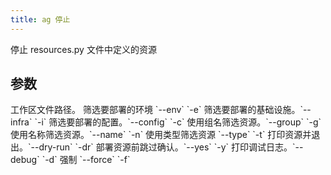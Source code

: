 ```yaml
---
title: ag 停止
---
```

停止 resources.py 文件中定义的资源

## 参数

<ResponseField name="resources_file" type="str">
 工作区文件路径。
</ResponseField>
<ResponseField name="env_filter" type="str">
 筛选要部署的环境 `--env` `-e`
</ResponseField>
<ResponseField name="infra_filter" type="str">
 筛选要部署的基础设施。`--infra` `-i`
</ResponseField>
<ResponseField name="config_filter" type="str">
 筛选要部署的配置。`--config` `-c`
</ResponseField>
<ResponseField name="group_filter" type="str">
 使用组名筛选资源。`--group` `-g`
</ResponseField>
<ResponseField name="name_filter" type="str">
 使用名称筛选资源。`--name` `-n`
</ResponseField>
<ResponseField name="type_filter" type="str">
 使用类型筛选资源 `--type` `-t`
</ResponseField>
<ResponseField name="dry_run" type="bool">
 打印资源并退出。`--dry-run` `-dr`
</ResponseField>
<ResponseField name="auto_confirm" type="bool">
 部署资源前跳过确认。`--yes` `-y`
</ResponseField>
<ResponseField name="print_debug_log" type="bool">
 打印调试日志。`--debug` `-d`
</ResponseField>
<ResponseField name="force" type="bool">
 强制 `--force` `-f`
</ResponseField>